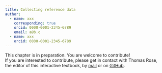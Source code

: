 ```yaml
---
title: Collecting reference data
author: 
  - name: xxx
    corresponding: true
    orcid: 0000-0001-2345-6789
    email: a@b.c
  - name: xxx
    orcid: 0000-0001-2345-6789
---
```


::: {.callout-caution title="In preparation"}
This chapter is in preparation. You are welcome to contribute!  
If you are interested to contribute, please get in contact with Thomas Rose, the editor of this interactive textbook, by [mail](mailto:thomas.rose@bergbaumuseum.de?subject=LIA%20textbook) or on [GitHub](https://github.com/archmetalDBM/GlobaLID-Edu). 
:::

<!--
## Learning objective
In this unit you will learn ...

* Awareness for wide variability
* Strategies to harmonise data
* Data collections, initiatives (e.g. GlobaLID)

## Prior knowledge
... building upon what you already know ... 

* none

## Material
... by doing these things: 

Powerpoint/lecture
Exercise: Mapping of data sets (e.g. column titles of different datasets that need to be correlated by dragging, by click on column title more info

## Learning content

* Where to find lead isotope data?
* Handling legacy data
* Challenges in metadata (e.g. “galena” vs. “lead ore”)
* Bridging gaps/harmonise metadata
* Existing initiatives
* Advantages of FAIR and LO data

## Self check
Now you can provide answers to the following questions: 

* ... 

## Further reading
To delve deeper into this topic, we recommend the following resources... 

* Klein, S., Rose, T., Westner, K. J., and Hsu, Y., 2022, From OXALID to GlobaLID: Introducing a modern and FAIR lead isotope database with an interactive application, Archaeometry, arcm.12762.
* Westner, K. J., Rose, T., Klein, S., and Hsu, Y.-K., 2021, GlobaLID – Global Lead Isotope Database: V. 1.0, GFZ Data Services.

Existing initiatives:

* Stos-Gale, Z. A., and Gale, N. H., 2009, Metal provenancing using isotopes and the Oxford archaeological lead isotope database (OXALID), Archaeological and Anthropological Sciences, 1(3), 195–213. 
* https://oxalid.arch.ox.ac.uk/
* García de Madinabeitia, S., Gil Ibarguchi, J. I., and Santos Zalduegui, J. F., 2021, IBERLID: A lead isotope database and tool for metal provenance and ore deposits research, Ore Geology Reviews, 137, 104279.
* https://www.ehu.eus/ibercron/iberlid
Klöcking, M., Profeta, L., Brase, J., Cao, S., Figueroa, J. D., Horstmann, W., Ji, P., Johansson, A., Kurzawe, D., Möller, S., Mukhumova, M., Nieschulze, J., Sarbas, B., Sturm, A., Sweets, H., Lehnert, K., Willbold, M., Wörner, G., and Kallas, L., 2022, GEOROC and EarthChem: Synchronizing Services on the Road to Global Geochemical Data Exchange, In Goldschmidt2022 abstracts, Goldschmidt2022, European Association of Geochemistry, Honolulu, HI, USA.
* https://georoc.eu/georoc/new-start.asp
* https://www.earthchem.org/
* https://www.nfdi4earth.de/
* https://www.nfdi4objects.net/

-->
